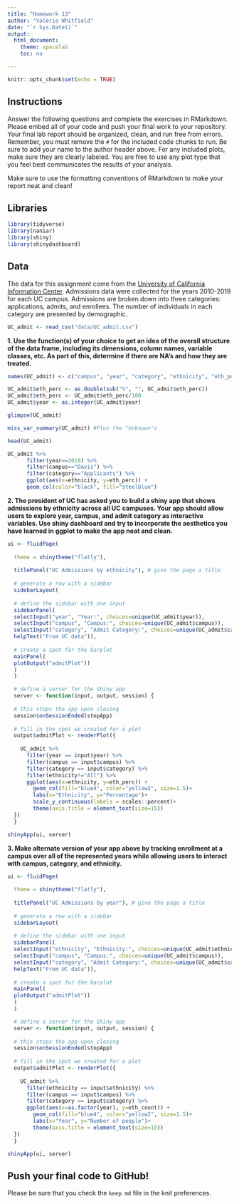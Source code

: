 ```yaml
---
title: "Homework 13"
author: "Valerie Whitfield"
date: "`r Sys.Date()`"
output:
  html_document:
    theme: spacelab
    toc: no

---
```


```r
knitr::opts_chunk$set(echo = TRUE)
```

## Instructions
Answer the following questions and complete the exercises in RMarkdown. Please embed all of your code and push your final work to your repository. Your final lab report should be organized, clean, and run free from errors. Remember, you must remove the `#` for the included code chunks to run. Be sure to add your name to the author header above. For any included plots, make sure they are clearly labeled. You are free to use any plot type that you feel best communicates the results of your analysis.  

Make sure to use the formatting conventions of RMarkdown to make your report neat and clean!  

## Libraries
```r
library(tidyverse)
library(naniar)
library(shiny)
library(shinydashboard)
```

## Data
The data for this assignment come from the [University of California Information Center](https://www.universityofcalifornia.edu/infocenter). Admissions data were collected for the years 2010-2019 for each UC campus. Admissions are broken down into three categories: applications, admits, and enrollees. The number of individuals in each category are presented by demographic.  
```r
UC_admit <- read_csv("data/UC_admit.csv")
```

**1. Use the function(s) of your choice to get an idea of the overall structure of the data frame, including its dimensions, column names, variable classes, etc. As part of this, determine if there are NA's and how they are treated.**  

```r
names(UC_admit) <- c("campus", "year", "category", "ethnicity", "eth_perc", "eth_count")
```


```r
UC_admit$eth_perc <- as.double(sub("%", "", UC_admit$eth_perc))
UC_admit$eth_perc <- UC_admit$eth_perc/100
UC_admit$year <- as.integer(UC_admit$year)
```

```r
glimpse(UC_admit)
```
```r
miss_var_summary(UC_admit) #Plus the "Unknown"s
```

```r
head(UC_admit)
```


```r
UC_admit %>% 
      filter(year==2019) %>%
      filter(campus=="Davis") %>% 
      filter(category=="Applicants") %>% 
      ggplot(aes(x=ethnicity, y=eth_perc)) + 
      geom_col(color="black", fill="steelblue")
```


**2. The president of UC has asked you to build a shiny app that shows admissions by ethnicity across all UC campuses. Your app should allow users to explore year, campus, and admit category as interactive variables. Use shiny dashboard and try to incorporate the aesthetics you have learned in ggplot to make the app neat and clean.**  

```r
ui <- fluidPage(    
  
  theme = shinytheme("flatly"),
  
  titlePanel("UC Admissions by ethnicity"), # give the page a title
  
  # generate a row with a sidebar
  sidebarLayout(      
    
  # define the sidebar with one input
  sidebarPanel(
  selectInput("year", "Year:", choices=unique(UC_admit$year)),
  selectInput("campus", "Campus:", choices=unique(UC_admit$campus)),
  selectInput("category", "Admit Category:", choices=unique(UC_admit$category)), hr(),
  helpText("From UC data")),
    
  # create a spot for the barplot
  mainPanel(
  plotOutput("admitPlot"))
  )
  )

  # define a server for the Shiny app
  server <- function(input, output, session) {
  
  # this stops the app upon closing
  session$onSessionEnded(stopApp)
  
  # fill in the spot we created for a plot
  output$admitPlot <- renderPlot({
    
    UC_admit %>% 
      filter(year == input$year) %>%
      filter(campus == input$campus) %>%
      filter(category == input$category) %>%
      filter(ethnicity!="All") %>% 
      ggplot(aes(x=ethnicity, y=eth_perc)) + 
        geom_col(fill="blue4", color="yellow2", size=1.5)+
        labs(x="Ethnicity", y="Percentage")+
        scale_y_continuous(labels = scales::percent)+
        theme(axis.title = element_text(size=15))
  })
  }

shinyApp(ui, server)
```


**3. Make alternate version of your app above by tracking enrollment at a campus over all of the represented years while allowing users to interact with campus, category, and ethnicity.**

```r
ui <- fluidPage(    
  
  theme = shinytheme("flatly"),
  
  titlePanel("UC Admissions by year"), # give the page a title
  
  # generate a row with a sidebar
  sidebarLayout(      
    
  # define the sidebar with one input
  sidebarPanel(
  selectInput("ethnicity", "Ethnicity:", choices=unique(UC_admit$ethnicity)),
  selectInput("campus", "Campus:", choices=unique(UC_admit$campus)),
  selectInput("category", "Admit Category:", choices=unique(UC_admit$category)), hr(),
  helpText("From UC data")),
    
  # create a spot for the barplot
  mainPanel(
  plotOutput("admitPlot"))
  )
  )

  # define a server for the Shiny app
  server <- function(input, output, session) {
  
  # this stops the app upon closing
  session$onSessionEnded(stopApp)
  
  # fill in the spot we created for a plot
  output$admitPlot <- renderPlot({
    
    UC_admit %>% 
      filter(ethnicity == input$ethnicity) %>%
      filter(campus == input$campus) %>%
      filter(category == input$category) %>%
      ggplot(aes(x=as.factor(year), y=eth_count)) + 
        geom_col(fill="blue4", color="yellow2", size=1.5)+
        labs(x="Year", y="Number of people")+
        theme(axis.title = element_text(size=15))
  })
  }

shinyApp(ui, server)
```


## Push your final code to GitHub!
Please be sure that you check the `keep md` file in the knit preferences. 
